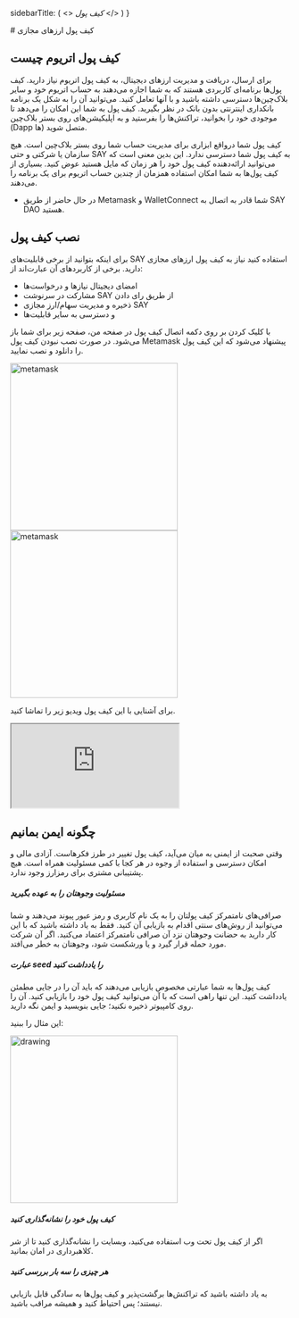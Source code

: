 
  sidebarTitle: (
    <>
      <i>کیف پول</i>
    </>
  )
}



<div style={{direction: 'rtl', textAlign: 'justify'}}>
# کیف پول‌ ارزهای مجازی

## کیف پول اتریوم چیست

برای ارسال، دریافت و مدیریت ارزهای دیجیتال، به کیف پول اتریوم نیاز دارید. کیف پول‌‌ها برنامه‌ای کاربردی هستند که به شما اجازه می‌دهند به حساب اتریوم خود و سایر بلاک‌چین‌ها دسترسی داشته باشید و با آنها تعامل کنید. می‌توانید آن را به شکل یک برنامه بانکداری اینترنتی بدون بانک در نظر بگیرید. کیف پول به شما این امکان را می‌دهد تا موجودی خود را بخوانید، تراکنش‌ها را بفرستید و به اپلیکیشن‌های روی بستر بلاک‌چین (Dapp ها) متصل شوید.

کیف پول شما درواقع ابزاری برای مدیریت حساب شما روی بستر بلاک‌چین است. هیچ سازمان یا شرکتی و حتی SAY به کیف پول شما دسترسی ندارد. این بدین معنی است که می‌توانید ارائه‌دهنده کیف پول خود را هر زمان که مایل هستید عوض کنید. بسیاری از کیف پول‌ها به شما امکان استفاده همزمان از چندین حساب اتریوم برای یک برنامه را می‌دهند.

- در حال حاضر از طریق Metamask و WalletConnect شما قادر به اتصال به SAY DAO هستید.

## نصب کیف پول

برای اینکه بتوانید از برخی قابلیت‌های SAY استفاده کنید نیاز به کیف پول ارزهای مجازی دارید. برخی از کاربردهای آن عبارت‌اند از:

- امضای دیجیتال نیازها و درخواست‌ها
- مشارکت در سرنوشت SAY از طریق رای دادن
- ذخیره و مدیریت سهام/ارز مجازی SAY
- و دسترسی به سایر قابلیت‌ها

با کلیک کردن بر روی دکمه اتصال کیف پول در صفحه من، صفحه زیر برای شما باز می‌شود.
در صورت نصب نبودن کیف پول Metamask پیشنهاد می‌شود که این کیف پول را دانلود و نصب نمایید.

<div>
<img style={{margin: '20px'}} src="/images/metamask.png?raw=true" alt="metamask" width="300"/>
<img style={{margin: '20px'}}  src="/images/noMetamask.png?raw=true" alt="metamask" width="300"/>
</div>

برای آشنایی با این کیف پول ویدیو زیر را تماشا کنید.

<div class="h_iframe-aparat_embed_frame">
    <span style={{display: 'block',paddingTop: '57%'}}></span>
    <iframe style={{right: '0px',margin: 'auto'}} src="https://www.aparat.com/video/video/embed/videohash/jv3Yn/vt/frame"  allowFullScreen="true" webkitallowfullscreen="true" mozallowfullscreen="true"></iframe>
</div>

## چگونه ایمن بمانیم

وقتی صحبت از ایمنی به میان می‌آید، کیف پول تغییر در طرز فکرهاست. آزادی مالی و امکان دسترسی و استفاده از وجوه در هر کجا با کمی مسئولیت همراه است. هیچ پشتیبانی مشتری برای رمزارز وجود ندارد.

##### مسئولیت وجوهتان را به عهده بگیرید

صرافی‌های نامتمرکز کیف پولتان را به یک نام کاربری و رمز عبور پیوند می‌دهند و شما می‌توانید از روش‌های سنتی اقدام به بازیابی آن کنید. فقط به یاد داشته باشید که با این کار دارید به حضانت وجوهتان نزد آن صرافی نامتمرکز اعتماد می‌کنید. اگر آن شرکت مورد حمله قرار گیرد و یا ورشکست شود، وجوهتان به خطر می‌افتد.

##### عبارت seed را یادداشت کنید

کیف پول‌ها به شما عبارتی مخصوص بازیابی می‌دهند که باید آن را در جایی مطمئن یادداشت کنید. این تنها راهی است که با آن می‌توانید کیف پول خود را بازیابی کنید.
آن را روی کامپیوتر ذخیره نکنید؛ جایی بنویسید و ایمن نگه دارید.

این مثال را ببنید:

<div style={{display: 'flex', justifyContent:'center'}}>
    <img src="/images/seeds.png" alt="drawing" width="300"/>
</div>

##### کیف پول خود را نشانه‌گذاری کنید

اگر از کیف پول تحت وب استفاده می‌کنید، وبسایت را نشانه‌گذاری کنید تا از شر کلاهبرداری در امان بمانید.

##### هر چیزی را سه بار بررسی کنید

به یاد داشته باشید که تراکنش‌ها برگشت‌پذیر و کیف پول‌ها به سادگی قابل بازیابی نیستند؛ پس احتیاط کنید و همیشه مراقب باشید.

</div>
